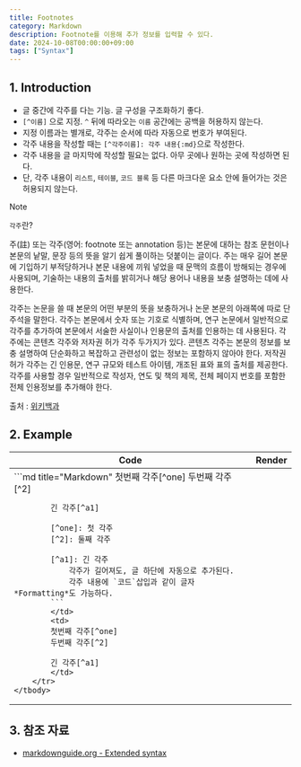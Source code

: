 ```yaml
---
title: Footnotes
category: Markdown
description: Footnote를 이용해 추가 정보를 입력할 수 있다.
date: 2024-10-08T00:00:00+09:00
tags: ["Syntax"]
---
```


## 1. Introduction

- 글 중간에 각주를 다는 기능. 글 구성을 구조화하기 좋다.
- `[^이름]` 으로 지정. `^` 뒤에 따라오는 `이름` 공간에는 공백을 허용하지 않는다.
- 지정 이름과는 별개로, 각주는 순서에 따라 자동으로 번호가 부여된다.
- 각주 내용을 작성할 때는 `[^각주이름]: 각주 내용{:md}`으로 작성한다.
- 각주 내용을 글 마지막에 작성할 필요는 없다. 아무 곳에나 원하는 곳에 작성하면 된다.
- 단, 각주 내용이 `리스트`, `테이블`, `코드 블록` 등 다른 마크다운 요소 안에 들어가는 것은 허용되지 않는다.

> [!NOTE]
> `각주`란?
>
> 주(註) 또는 각주(영어: footnote 또는 annotation 등)는 본문에 대하는 참조 문헌이나 본문의 낱말, 문장 등의 뜻을 알기 쉽게 풀이하는 덧붙이는 글이다. 주는 매우 길어 본문에 기입하기 부적당하거나 본문 내용에 끼워 넣었을 때 문맥의 흐름이 방해되는 경우에 사용되며, 기술하는 내용의 출처를 밝히거나 해당 용어나 내용을 보충 설명하는 데에 사용한다.
>
> 각주는 논문을 쓸 때 본문의 어떤 부분의 뜻을 보충하거나 논문 본문의 아래쪽에 따로 단 주석을 말한다. 각주는 본문에서 숫자 또는 기호로 식별하며, 연구 논문에서 일반적으로 각주를 추가하여 본문에서 서술한 사실이나 인용문의 출처를 인용하는 데 사용된다. 각주에는 콘텐츠 각주와 저자권 허가 각주 두가지가 있다. 콘텐츠 각주는 본문의 정보를 보충 설명하여 단순화하고 복잡하고 관련성이 없는 정보는 포함하지 않아야 한다. 저작권 허가 각주는 긴 인용문, 연구 규모와 테스트 아이템, 개조된 표와 표의 출처를 제공한다. 각주를 사용할 경우 일반적으로 작성자, 연도 및 책의 제목, 전체 페이지 번호를 포함한 전체 인용정보를 추가해야 한다.
>
> 출처 : <a href="https://ko.wikipedia.org/wiki/%EA%B0%81%EC%A3%BC" target="_blank">위키백과</a>

## 2. Example

<table>
    <thead>
        <tr>
            <th>Code</th>
            <th>Render</th>
        </tr>
    </thead>
    <tbody>
        <tr>
            <td>
            ```md title="Markdown"
            첫번째 각주[^one]
            두번째 각주[^2]

            긴 각주[^a1]

            [^one]: 첫 각주
            [^2]: 둘째 각주

            [^a1]: 긴 각주
                각주가 길어져도, 글 하단에 자동으로 추가된다.
                각주 내용에 `코드`삽입과 같이 글자 *Formatting*도 가능하다.
            ```
            </td>
            <td>
            첫번째 각주[^one]
            두번째 각주[^2]

            긴 각주[^a1]
            </td>
        </tr>
    </tbody>
</table>

[^one]: 첫 각주
[^2]: 둘째 각주

[^a1]: 긴 각주
    각주가 길어져도, 글 하단에 자동으로 추가된다.
    각주 내용에 `코드`삽입과 같이 글자 *Formatting*도 가능하다.

## 3. 참조 자료

- [markdownguide.org - Extended syntax](https://www.markdownguide.org/extended-syntax/#tables "Extended syntax overview")
